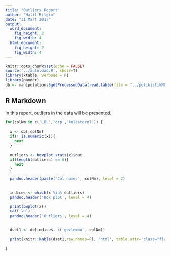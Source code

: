 ```yaml
---
title: "Outliers Report"
author: "Halil Bilgin"
date: "31 Mart 2017"
output:
  word_document: 
    fig_height: 2
    fig_width: 4
  html_document:
    fig_height: 2
    fig_width: 4
---
```


```r
knitr::opts_chunk$set(echo = FALSE)
source('../autoload.R', chdir=T)
library(xtable, verbose = F)
library(pander)
db <- manipulations$getProcessedData(read.table(file = "../polikistikML.txt", header = T), delOutliers=F)
```

## R Markdown

In this report, outliers in the data will be presented. 

```r

for(colNm in c('LDL','crp','kolesterol')) {
  
  x <- db[,colNm]
  if(! is.numeric(x)){
    next
  }
  
  outliers <- boxplot.stats(x)$out
  if(length(outliers) == 0){
    next
  }  
  
  pandoc.header(paste('Col name:', colNm), level = 2)
  
  
  indices <- which(x %in% outliers)
  pandoc.header('Box plot', level = 4)

  print(bwplot(x))
  cat('\n')
  pandoc.header('Outliers', level = 4)

  
  dset1 <- db[indices, c('gozlemno', colNm)]
  
  print(knitr::kable(dset1,row.names=F), 'html', table.attr='class="flat-table"')
 
}


```


